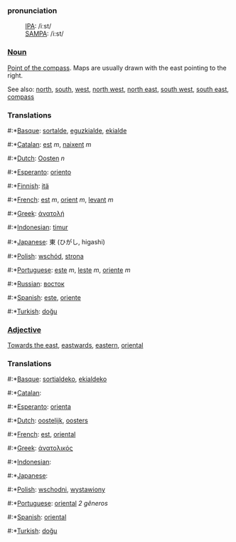 ===pronunciation===
:[[International Phonetic Alphabet|IPA]]: /iːst/
:[[SAMPA]]: /i:st/

===[[Noun]]===

[[Point of the compass]]. Maps are usually drawn with the east pointing to the right.

See also: [[north]], [[south]], [[west]], [[north west]], [[north east]], [[south west]], [[south east]], [[compass]]

===Translations===
#:*[[Basque]]: [[sortalde]], [[eguzkialde]], [[ekialde]]
#:*[[Catalan]]: [[est]] ''m'', [[naixent]] ''m''
#:*[[Dutch]]: [[Oosten]] ''n''
#:*[[Esperanto]]: [[oriento]]
#:*[[Finnish]]: [[itä]]
#:*[[French]]: [[est]] ''m'', [[orient]] ''m'', [[levant]] ''m''
#:*[[Greek]]: [[άνατολή]]
#:*[[Indonesian]]: [[timur]]
#:*[[Japanese]]: 東 (ひがし, higashi)
#:*[[Polish]]: [[wschód]], [[strona]]
#:*[[Portuguese]]: [[este]] ''m'', [[leste]] ''m'', [[oriente]] ''m''
#:*[[Russian]]: [[восток]]
#:*[[Spanish]]: [[este]], [[oriente]]
#:*[[Turkish]]: [[doğu]]

===[[Adjective]]===

[[Towards the east]], [[eastwards]], [[eastern]], [[oriental]]

===Translations===
#:*[[Basque]]: [[sortialdeko]], [[ekialdeko]]
#:*[[Catalan]]: [[]]
#:*[[Esperanto]]: [[orienta]]
#:*[[Dutch]]: [[oostelijk]], [[oosters]]
#:*[[French]]: [[est]], [[oriental]]
#:*[[Greek]]: [[άνατολικός]]
#:*[[Indonesian]]: [[]]
#:*[[Japanese]]: [[]]
#:*[[Polish]]: [[wschodni]], [[wystawiony]]
#:*[[Portuguese]]: [[oriental]] ''2 gêneros''
#:*[[Spanish]]: [[oriental]]
#:*[[Turkish]]: [[doğu]]